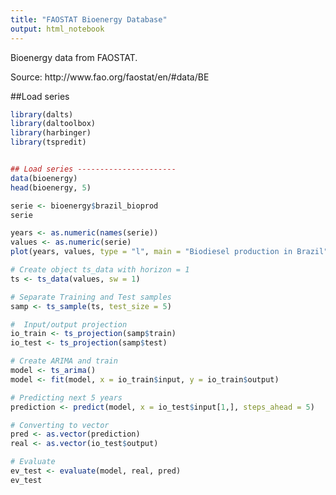 ```yaml
---
title: "FAOSTAT Bioenergy Database"
output: html_notebook
---
```

Bioenergy data from FAOSTAT.


Source: http://www.fao.org/faostat/en/#data/BE

##Load series

```r
library(dalts)
library(daltoolbox)
library(harbinger)
library(tspredit)


## Load series ----------------------
data(bioenergy)
head(bioenergy, 5)
```



```r
serie <- bioenergy$brazil_bioprod
serie
```


```r
years <- as.numeric(names(serie))
values <- as.numeric(serie)
plot(years, values, type = "l", main = "Biodiesel production in Brazil", ylab = "Production", xlab = "Year")

```
```r
# Create object ts_data with horizon = 1
ts <- ts_data(values, sw = 1)

# Separate Training and Test samples
samp <- ts_sample(ts, test_size = 5)

#  Input/output projection
io_train <- ts_projection(samp$train)
io_test <- ts_projection(samp$test)
```

```r
# Create ARIMA and train
model <- ts_arima()
model <- fit(model, x = io_train$input, y = io_train$output)

```

```r
# Predicting next 5 years
prediction <- predict(model, x = io_test$input[1,], steps_ahead = 5)

# Converting to vector
pred <- as.vector(prediction)
real <- as.vector(io_test$output)

# Evaluate
ev_test <- evaluate(model, real, pred)
ev_test
```
